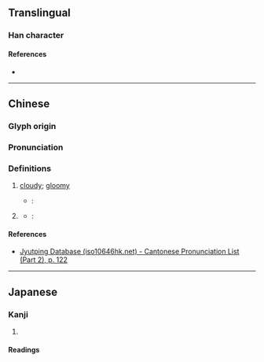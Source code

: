 {{character info/new}}
==Translingual==

===Han character===
{{Han char|rn=72|rad=日|as=05|sn=9|four=|canj=ADJ|ids=⿰日末}}

====References====
* {{Han ref|kx=0493.150|dkj=13848|dj=0857.030|hdz=21497.020|uh=6629|ud=26153}}

----

==Chinese==
{{zh-forms}}

===Glyph origin===
{{Han etym}}

===Pronunciation===
{{zh-pron
|m=mò
|c=mut6
|mc=y
|oc=y
|cat=
}}

===Definitions===
{{zh-hanzi}}

# {{zh-hg}} [[cloudy]]; [[gloomy]]
#* ''{{w|Jiyun}}'': {{lang|zh|'''昩'''，日中不明。}}
# {{zh-hg}} {{zh-alt-form|昧|[[star]]}}
#* ''{{w|Guangyun}}'': {{lang|zh|'''昩'''，星也。《易》曰，日中見'''昩'''。案《音義》云《字林》作[[昧]]，斗杓後星，王肅音妹。}}

====References====
* [http://www.iso10646hk.net/jp/document/download.jsp Jyutping Database (iso10646hk.net) - Cantonese Pronunciation List (Part 2), p. 122]

----

==Japanese==

===Kanji===
{{ja-kanji|grade=|rs=日05}}

# {{defn|lang=ja|sort=日05}}

====Readings====
{{ja-readings
|goon=まち
|kanon=ばつ
|kun=くら-い
}}